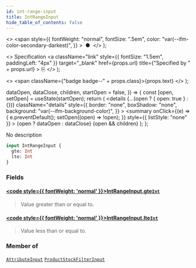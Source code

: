 ```yaml
---
id: int-range-input
title: IntRangeInput
hide_table_of_contents: false
---
```


  <>
    <span
      style={{
        fontWeight: "normal",
        fontSize: ".5em",
        color: "var(--ifm-color-secondary-darkest)",
      }}
    >
      &nbsp;●&nbsp;
    </span>
  </>
);

  <>
    Specification
    <a
      className="link"
      style={{ fontSize: "1.5em", paddingLeft: "4px" }}
      target="\_blank"
      href={props.url}
      title={"Specified by " + props.url}
    >
      ⎘
    </a>
  </>
);

  <>
    <span className={"badge badge--" + props.class}>{props.text}</span>
  </>
);


  dataOpen,
  dataClose,
  children,
  startOpen = false,
}) => {
  const [open, setOpen] = useState(startOpen);
  return (
    <details
      {...(open ? { open: true } : {})}
      className="details"
      style={{
        border: "none",
        boxShadow: "none",
        background: "var(--ifm-background-color)",
      }}
    >
      <summary
        onClick={(e) => {
          e.preventDefault();
          setOpen((open) => !open);
        }}
        style={{ listStyle: "none" }}
      >
        {open ? dataOpen : dataClose}
      </summary>
      {open && children}
    </details>
  );
};

No description

```graphql
input IntRangeInput {
  gte: Int
  lte: Int
}
```

### Fields

#### [<code style={{ fontWeight: 'normal' }}>IntRangeInput.<b>gte</b></code>](#)<Bullet />[`Int`](../../../api-storefront/miscellaneous/scalars/int) <Badge class="secondary" text="scalar"/>

> Value greater than or equal to.

#### [<code style={{ fontWeight: 'normal' }}>IntRangeInput.<b>lte</b></code>](#)<Bullet />[`Int`](../../../api-storefront/miscellaneous/scalars/int) <Badge class="secondary" text="scalar"/>

> Value less than or equal to.

### Member of

[`AttributeInput`](../../../api-storefront/attributes/inputs/attribute-input) <Badge class="secondary" text="input"/><Bullet />[`ProductStockFilterInput`](../../../api-storefront/products/inputs/product-stock-filter-input) <Badge class="secondary" text="input"/>
